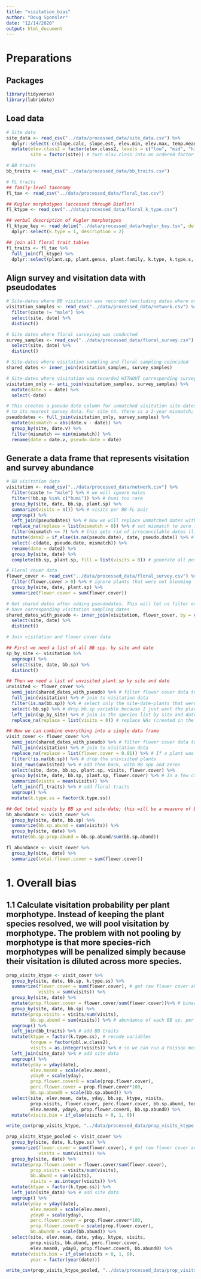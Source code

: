 ```yaml
---
title: "visitation_bias"
author: "Doug Sponsler"
date: "12/14/2020"
output: html_document
---
```

# Preparations
## Packages 
```r
library(tidyverse)
library(lubridate)
```

## Load data
```r
# Site data
site_data <- read_csv("../data/processed_data/site_data.csv") %>%
  dplyr::select(-c(slope.calc, slope.est, elev.min, elev.max, temp.mean)) %>% # drop these variables
  mutate(elev.class2 = factor(elev.class2, levels = c("low", "mid", "high")),
         site = factor(site)) # turn elav.class into an ordered factor and site into a regular factor

# BB traits
bb_traits <- read_csv("../data/processed_data/bb_traits.csv") 

# FL traits
## family-level taxonomy
fl_tax <- read_csv("../data/processed_data/floral_tax.csv") 

## Kugler morphotypes (accessed through Bioflor)
fl_ktype <- read_csv("../data/processed_data/floral_k_type.csv") 

## verbal description of Kugler morphotypes
fl_ktype_key <- read_delim("../data/processed_data/kugler_key.tsv", delim = "\t", col_names = FALSE) %>%
  dplyr::select(k.type = 1, description = 2)

## join all floral trait tables
fl_traits <- fl_tax %>%
  full_join(fl_ktype) %>%
  dplyr::select(plant.sp, plant.genus, plant.family, k.type, k.type.s, k.type.ss) 
```

## Align survey and visitation data with pseudodates
```r
# Site-dates where BB visitation was recorded (excluding dates where only males were recorded)
visitation_samples <- read_csv("../data/processed_data/network.csv") %>%
  filter(caste != "male") %>%
  select(site, date) %>%
  distinct() 

# Site dates where floral surveying was conducted
survey_samples <- read_csv("../data/processed_data/floral_survey.csv") %>%
  select(site, date) %>%
  distinct()

# Site-dates where visitation sampling and floral sampling coincided
shared_dates <- inner_join(visitation_samples, survey_samples)

# Site-dates where visitation was recorded WITHOUT corresponding survey data
visitation_only <- anti_join(visitation_samples, survey_samples) %>%
  mutate(date.v = date) %>%
  select(-date)

# This creates a pseudo date column for unmatched visitation site-dates that will match each visitation date
# to its nearest survey data. For site t4, there is a 2-year mismatch; we will drop these site-dates later.
pseudodates <- full_join(visitation_only, survey_samples) %>%
  mutate(mismatch = abs(date.v - date)) %>%
  group_by(site, date.v) %>%
  filter(mismatch == min(mismatch)) %>%
  rename(date = date.v, pseudo.date = date)
```

## Generate a data frame that represents visitation and survey abundance
```r
# BB visitation data
visitation <- read_csv("../data/processed_data/network.csv") %>%
  filter(caste != "male") %>% # we will ignore males 
  filter(!bb.sp %in% c("humi")) %>% # humi too rare
  group_by(site, date, bb.sp, plant.sp) %>%
  summarize(visits = n()) %>% # visits per BB-FL pair
  ungroup() %>%
  left_join(pseudodates) %>% # Now we will replace unmatched dates with their pseudo dates
  replace_na(replace = list(mismatch = 0)) %>% # set mismatch to zero for perfectly aligned dates
  filter(mismatch <= 7) %>% # this gets rid of irreconcilable dates (like the t4 dates mentioned above)
  mutate(date2 = if_else(is.na(pseudo.date), date, pseudo.date)) %>% # replace date with pseudodate for all site-dates lacking perfect alignments
  select(-c(date, pseudo.date, mismatch)) %>%
  rename(date = date2) %>%
  group_by(site, date) %>%
  complete(bb.sp, plant.sp, fill = list(visits = 0)) # generate all possible BB-FL combos for each site date and fill in zeros for visits

# Floral cover data
flower_cover <- read_csv("../data/processed_data/floral_survey.csv") %>%
  filter(flower.cover > 0) %>% # ignore plants that were not blooming
  group_by(site, date, plant.sp) %>%
  summarize(flower.cover = sum(flower.cover))

# Get shared dates after adding pseudodates. This will let us filter out survey dates that don't
# have corresponding visitation sampling dates
shared_dates_with_pseudo <- inner_join(visitation, flower_cover, by = c("site", "date")) %>%
  select(site, date) %>%
  distinct()

# Join visitation and flower cover data

## First we need a list of all BB spp. by site and date
sp_by_site <- visitation %>% 
  ungroup() %>%
  select(site, date, bb.sp) %>%
  distinct()

## Then we need a list of unvisited plant.sp by site and date
unvisited <- flower_cover %>% 
  semi_join(shared_dates_with_pseudo) %>% # filter flower cover data to include only site-dates with visitation complement (real or pseudodates)
  full_join(visitation) %>% # join to visitation data
  filter(is.na(bb.sp)) %>% # select only the site-date-plants that were totally unvisited (and therefore have no BB spp to join to)
  select(-bb.sp) %>% # drop bb.sp variable because I just want the plants
  left_join(sp_by_site) %>% # join in the species list by site and date, thus populating the unvisited plants with all the BB spp recorded for each site-date
  replace_na(replace = list(visits = 0)) # replace NAs (created in the line above) with zero

## Now we can combine everything into a single data frame
visit_cover <- flower_cover %>% 
  semi_join(shared_dates_with_pseudo) %>% # filter flower cover data to include only site-dates with visitation complement (real or pseudodates)
  full_join(visitation) %>% # join to visitation data
  replace_na(replace = list(flower.cover = 0.01)) %>% # If a plant was visited but not surveyed, we will assign it the minimum non-zero flower cover value of 0.01.
  filter(!is.na(bb.sp)) %>% # drop the univisited plants
  bind_rows(unvisited) %>% # add them back, with BB spp and zeros
  select(site, date, bb.sp, plant.sp, visits, flower.cover) %>%
  group_by(site, date, bb.sp, plant.sp, flower.cover) %>% # In a few cases, the use of pseudodates causes two sampling period to converge on the same date, which creates apparent duplicate visitation data. We will handle this by averaging the visits.
  summarize(visits = mean(visits)) %>%
  left_join(fl_traits) %>% # add floral traits
  ungroup() %>%
  mutate(k.type.ss = factor(k.type.ss))

## Get total visits by BB sp and site-date; this will be a measure of BB abundance that we can use after we've calculated d'. I could, of course, work this into the biaseval function, but I'll put that off for now.
bb_abundance <- visit_cover %>%
  group_by(site, date, bb.sp) %>%
  summarize(bb.sp.abund = sum(visits)) %>%
  group_by(site, date) %>%
  mutate(bb.sp.prop.abund = bb.sp.abund/sum(bb.sp.abund))

fl_abundance <- visit_cover %>%
  group_by(site, date) %>%
  summarize(total.flower.cover = sum(flower.cover))
```

# 1. Overall bias 

## 1.1 Calculate visitation probability per plant morphotype. Instead of keeping the plant species resolved, we will pool visitation by morphotype. The problem with not pooling by morphotype is that more species-rich morphotypes will be penalized simply because their visitation is diluted across more species.
```r
prop_visits_ktype <- visit_cover %>%
  group_by(site, date, bb.sp, k.type.ss) %>%
  summarize(flower.cover = sum(flower.cover), # get raw flower cover and visits by site*date*bb.sp*plant.sp
            visits = sum(visits)) %>%
  group_by(site, date) %>%
  mutate(prop.flower.cover = flower.cover/sum(flower.cover))%>% # binary visits
  group_by(site, date, bb.sp) %>%
  mutate(prop.visits = visits/sum(visits),
         bb.sp.abund = sum(visits)) %>% # abundance of each BB sp. per site-date
  ungroup() %>%
  left_join(bb_traits) %>% # add BB traits
  mutate(ktype = factor(k.type.ss), # recode variables
         tongue = factor(pbl.w.class2),
         visits = as.integer(visits)) %>% # so we can run a Poisson model
  left_join(site_data) %>% # add site data
  ungroup() %>%
  mutate(yday = yday(date),
         elev.mean0 = scale(elev.mean),
         yday0 = scale(yday),
         prop.flower.cover0 = scale(prop.flower.cover),
         perc.flower.cover = prop.flower.cover*100,
         bb.sp.abund0 = scale(bb.sp.abund)) %>%
  select(site, elev.mean, date, yday, bb.sp, ktype, visits, 
         prop.visits, flower.cover, perc.flower.cover, bb.sp.abund, tongue,
         elev.mean0, yday0, prop.flower.cover0, bb.sp.abund0) %>%
  mutate(visits.bin = if_else(visits > 0, 1, 0))

write_csv(prop_visits_ktype, "../data/processed_data/prop_visits_ktype.csv")

prop_visits_ktype_pooled <- visit_cover %>%
  group_by(site, date, k.type.ss) %>%
  summarize(flower.cover = sum(flower.cover), # get raw flower cover and visits by site*date*bb.sp*plant.sp
            visits = sum(visits)) %>%
  group_by(site, date) %>%
  mutate(prop.flower.cover = flower.cover/sum(flower.cover),
         prop.visits = visits/sum(visits),
         bb.abund = sum(visits),
         visits = as.integer(visits)) %>%
  mutate(ktype = factor(k.type.ss)) %>%
  left_join(site_data) %>% # add site data
  ungroup() %>%
  mutate(yday = yday(date),
         elev.mean0 = scale(elev.mean),
         yday0 = scale(yday),
         perc.flower.cover = prop.flower.cover*100,
         prop.flower.cover0 = scale(prop.flower.cover),
         bb.abund0 = scale(bb.abund)) %>%
  select(site, elev.mean, date, yday, ktype, visits, 
         prop.visits, bb.abund, perc.flower.cover,
         elev.mean0, yday0, prop.flower.cover0, bb.abund0) %>%
  mutate(visits.bin = if_else(visits > 0, 1, 0),
         year = factor(year(date)))

write_csv(prop_visits_ktype_pooled, "../data/processed_data/prop_visits_ktype_pool.csv")
```




